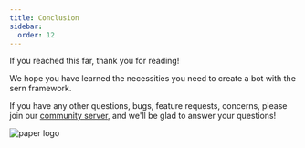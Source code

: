 ```yaml
---
title: Conclusion
sidebar:
  order: 12
---
```


If you reached this far, thank you for reading!

We hope you have learned the necessities you need to create a bot with the sern framework.

If you have any other questions, bugs, feature requests, concerns, please join our [community server](https://sern.dev/discord), and we'll be glad to answer your questions!


<Image src={paperLogo} alt="paper logo" />
